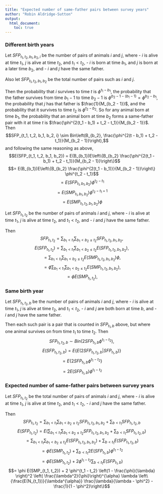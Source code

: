 ```yaml
---
title: "Expected number of same-father pairs between survey years"
author: "Robin Aldridge-Sutton"
output:
  html_document:
    toc: true
---
```


### Different birth years

Let $SFP_{t_1, t_2, b_1, b_2, i}$ be the number of pairs of animals $i$ and $j$, where 
- $i$ is alive at time $t_1$, $j$ is alive at time $t_2$, and $t_1 < t_2$,
- $i$ is born at time $b_1$, and $j$ is born at a later time $b_2$, and
- $i$ and $j$ have the same father.

Also let $SFP_{t_1, t_2, b_1, b_2}$ be the total number of pairs such as $i$ and $j$.

Then the probability that $i$ survives to time $t$ is $\phi^{t_1 - b_1}$, the probability that the father survives from time $b_1 - 1$ to time $b_2 - 1$ is $\phi^{b_2 - 1 - (b_1 - 1)} = \phi^{b_2 - b_1}$, the probability that $j$ has that father is $\frac{1}{M_{b_2 - 1}}$, and the probability that it survives to time $t_2$ is $\phi^{t_2 - b_2}$. So for any animal born at time $b_1$, the probability that an animal born at time $b_2$ forms a same-father pair with it at time $t$ is $\frac{\phi^{2(t_1 - b_1) + t_2 - t_1}}{M_{b_2 - 1}}$.  Then
$$SFP_{t_1, t_2, b_1, b_2, i} \sim Bin\left(B_{b_2}, \frac{\phi^{2(t - b_1) + t_2 - t_1}}{M_{b_2 - 1}}\right),$$
and following the same reasoning as above,
$$E(SFP_{t_1, t_2, b_1, b_2}) = E(B_{b_1})E\left\{B_{b_2} \frac{\phi^{2(t_1 - b_1) + t_2 - t_1}}{M_{b_2 - 1}}\right\}$$
$$= E(B_{b_1})E\left\{B_{b_2} \frac{\phi^{2(t_1 - b_1)}}{M_{b_2 - 1}}\right\} \phi^{t_2 - t_1}$$
$$= E(SFP_{t_1, b_1, b_2}) \phi^{t_2 - t_1}$$
$$= E(SMP_{t_1, b_1, b_2}) \phi^{t_2 - t_1 + 1}$$
$$= E(SMP_{t_1, t_2, b_1, b_2}) \phi$$

Let $SFP_{t_1, t_2}$ be the number of pairs of animals $i$ and $j$, where 
- $i$ is alive at time $t_1$, $j$ is alive at time $t_2$, and $t_1 < t_2$, and
- $i$ and $j$ have the same father.

Then 
$$SFP_{t_1, t_2} = \sum_{b_1 < t_1}\sum_{b_1 < b_2 \le t_2} SFP_{t_1, t_2, b_1, b_2},$$
$$E(SFP_{t_1, t_2}) = \sum_{b_1 < t_1}\sum_{b_1 < b_2 \le t_2}E(SFP_{t_1, t_2, b_1, b_2}),$$
$$= \sum_{b_1 < t_1}\sum_{b_1 < b_2 \le t_2} E(SMP_{t_1, t_2, b_1, b_2}) \phi,$$
$$= \phi \sum_{b_1 < t_1}\sum_{b_1 < b_2 \le t_2} E(SMP_{t_1, t_2, b_1, b_2}),$$
$$= \phi E(SMP_{t_1, t_2}),$$

### Same birth year

Let $SFP_{t_1, t_2, b}$ be the number of pairs of animals $i$ and $j$, where 
- $i$ is alive at time $t_1$, $j$ is alive at time $t_2$, and $t_1 < t_2$,
- $i$ and $j$ are both born at time $b$, and
- $i$ and $j$ have the same father.

Then each such pair is a pair that is counted in $SFP_{t_1, b}$ above, but where one animal survives on from time $t_1$ to time $t_2$.  Then
$$SFP_{t_1, t_2, b} \sim Bin\left(2 SFP_{t_1, b} \phi^{t_1 - t_2} \right),$$
$$E(SFP_{t_1, t_2, b}) = E\left\{E(2 SFP_{t_1, t_2, b}|SFP_{t_1, b}) \right\}$$
$$= E\left\{2 SFP_{t_1, b} \phi^{t_1 - t_2}\right\}$$
$$= 2 E(SFP_{t_1, b}) \phi^{t_1 - t_2}$$

### Expected number of same-father pairs between survey years

Let $SFP_{t_1, t_2}$ be the total number of pairs of animals $i$ and $j$, where 
- $i$ is alive at time $t_1$, $j$ is alive at time $t_2$, and $t_1 < t_2$,
- $i$ and $j$ have the same father.

Then
$$SFP_{t_1, t_2} = \sum_{b_1 < t_1}\sum_{b_1 < b_2 \le t_2} SFP_{t_1, t_2, b_1, b_2} + \sum_{b < t_1} SFP_{t_1, t_2, b}$$
$$E(SFP_{t_1, t_2}) = E\left(\sum_{b_1 < t_1}\sum_{b_1 < b_2 \le t_2}SFP_{t_1, t_2, b_1, b_2} +  \sum_{b < t_1}SFP_{t_1, t_2, b} \right)$$
$$= \sum_{b_1 < t_1}\sum_{b_1 < b_2 \le t_2} E(SFP_{t_1, t_2, b_1, b_2}) +  \sum_{b < t_1}E(SFP_{t_1, t_2, b})$$
$$= \phi E(SMP_{t_1, t_2}) + \sum_{b < t_1} 2 E(SFP_{t_1, b}) \phi^{t_1 - t_2}$$
$$= \phi E(SMP_{t_1, t_2}) + 2 \phi^{t_1 - t_2} \sum_{b < t_1} E(SFP_{t_1, b})$$
$$= \phi E(SMP_{t_1, t_2}) + 2 \phi^{t_1 - t_2} \left(1 - \frac{\phi}{\lambda} \right)^2 \left( \frac{\lambda^2}{\phi}\right)^{\alpha} \lambda \left\{\frac{E(N_{t_1})}{\lambda^{\alpha}} \frac{\lambda}{\lambda - \phi^2} - \frac{1}{1 - \phi^2}\right\}$$



